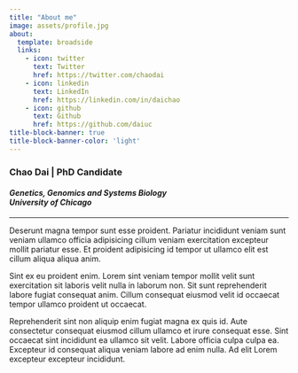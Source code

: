 ```yaml
---
title: "About me"
image: assets/profile.jpg
about:
  template: broadside
  links:
    - icon: twitter
      text: Twitter
      href: https://twitter.com/chaodai
    - icon: linkedin
      text: LinkedIn
      href: https://linkedin.com/in/daichao
    - icon: github
      text: Github
      href: https://github.com/daiuc
title-block-banner: true
title-block-banner-color: 'light'
---
```


### Chao Dai | PhD Candidate


#### *Genetics, Genomics and Systems Biology <br> University of Chicago*

---


Deserunt magna tempor sunt esse proident. Pariatur incididunt veniam sunt veniam ullamco officia adipisicing cillum veniam exercitation excepteur mollit pariatur esse. Et proident adipisicing id tempor ut ullamco elit est cillum aliqua aliqua anim.

Sint ex eu proident enim. Lorem sint veniam tempor mollit velit sunt exercitation sit laboris velit nulla in laborum non. Sit sunt reprehenderit labore fugiat consequat anim. Cillum consequat eiusmod velit id occaecat tempor ullamco proident ut occaecat.

Reprehenderit sint non aliquip enim fugiat magna ex quis id. Aute consectetur consequat eiusmod cillum ullamco et irure consequat esse. Sint occaecat sint incididunt ea ullamco sit velit. Labore officia culpa culpa ea. Excepteur id consequat aliqua veniam labore ad enim nulla. Ad elit Lorem excepteur excepteur incididunt.
